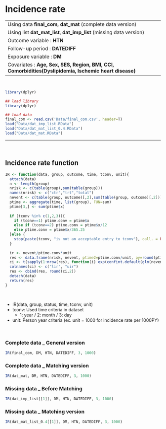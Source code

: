 # Incidence rate

----
Using data **final_com, dat_mat** (complete data version)
Using list **dat_mat_list, dat_imp_list** (missing data version)
Outcome variable : **HTN**     
Follow-up period : **DATEDIFF**    
Exposure variable : **DM**     
Covariates : **Age, Sex, SES, Region, BMI, CCI, Comorbidities(Dyslipidemia, Ischemic heart disease)**   
----

<br/>

```r
library(dplyr)
```

```r
## load library
library(dplyr)
```

```r
## load data
final_com <- read.csv('Data/final_com.csv', header=T)
load("Data/dat_imp_list.RData")
load("Data/dat_mat_list_0.4.RData")
load("Data/dat_mat.RData")
```

------

<br/>

## Incidence rate function
```r
IR <- function(data, group, outcome, time, tconv, unit){
  attach(data)
  n <- length(group)
  nrisk <- c(table(group),sum(table(group)))
  names(nrisk) <- c("ctr","trt","total")
  nevent <- c(table(group, outcome)[,2],sum(table(group, outcome)[,2]))
  ptime <- aggregate(time, list(group), FUN=sum)
  ptime[3,] <- sum(ptime$x)
  
  if (tconv %in% c(1,2,3)){
    if (tconv==1) ptime.conv = ptime$x    
    else if (tconv==2) ptime.conv = ptime$x/12
    else ptime.conv = ptime$x/365.25 
  }else {
    stop(paste(tconv, "is not an acceptable entry to tconv"), call. = FALSE)
  }
  
  ir <- nevent/ptime.conv*unit
  res <- data.frame(nrisk, nevent, ptime2=ptime.conv/unit, py=round(ptime.conv,2), ir=round(ir,2))
  ci <- t(sapply(1:nrow(res), function(i) exp(confint.default(glm(nevent~offset(log(ptime2)), data=res[i,], family="poisson")))))
  colnames(ci) <- c("lir", "uir")
  res <- cbind(res, round(ci,2))
  detach(data)
  return(res)
}
```



<br/>

* IR(data, group, status, time, tconv, unit)
* tconv: Used time criteria in dataset
  - 1: year / 2: month / 3: day
* unit: Person year criteria (ex. unit = 1000 for incidence rate per 1000PY)

<br/>

### Complete data _ General version
```r
IR(final_com, DM, HTN, DATEDIFF, 3, 1000)
```


### Complete data _ Matching version
```r
IR(dat_mat, DM, HTN, DATEDIFF, 3, 1000)
```


### Missing data _ Before Matching
```r
IR(dat_imp_list[[1]], DM, HTN, DATEDIFF, 3, 1000)
```

### Missing data _ Matching version
```r
IR(dat_mat_list_0.4[[1]], DM, HTN, DATEDIFF, 3, 1000)
```





